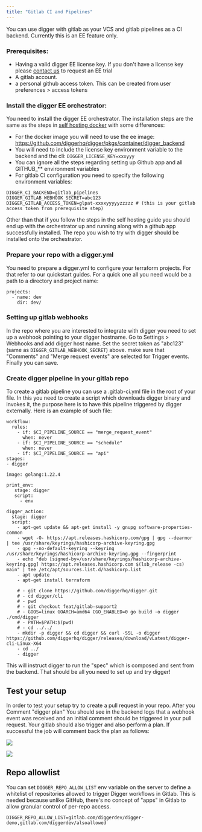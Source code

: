 ```yaml
---
title: "Gitlab CI and Pipelines"
---
```


You can use digger with gitlab as your VCS and gitlab pipelines as a CI backend. Currently this is an EE feature only.


### Prerequisites:

- Having a valid digger EE license key. If you don't have a license key please [contact us](https://calendly.com/diggerdev/diggerdemo) to request an EE trial
- A gitlab account.
- a personal github access token. This can be created from user preferences > access tokens

### Install the digger EE orchestrator:

You need to install the digger EE orchestrator. The installation steps are the same as the steps in [self hosting docker](/self-host/deploy-docker)
with some differences:

- For the docker image you will need to use the ee image: https://github.com/diggerhq/digger/pkgs/container/digger_backend
- You will need to include the license key environment variable to the backend and the cli: `DIGGER_LICENSE_KEY=xxxyyy`
- You can ignore all the steps regarding setting up Github app and all GITHUB_** environment variables
- For gitlab CI configuration you need to specify the following environment variables:

```
DIGGER_CI_BACKEND=gitlab_pipelines
DIGGER_GITLAB_WEBHOOK_SECRET=abc123
DIGGER_GITLAB_ACCESS_TOKEN=glpat-xxxxyyyyyzzzzz # (this is your gitlab access token from prerequisite step)
```

Other than that if you follow the steps in the self hosting guide you should end up with the orchestrator up and running
along with a github app successfully installed. The repo you wish to try with digger should be installed onto the orchestrator.


### Prepare your repo with a digger.yml

You need to prepare a digger.yml to configure your terraform projects. For that refer to our quickstart
guides. For a quick one all you need would be a path to a directory and project name:

```
projects:
  - name: dev
    dir: dev/
```

### Setting up gitlab webhooks

In the repo where you are interested to integrate with digger you need to set up a webhook pointing to your digger hostname.
Go to Settings > Webhooks and add digger host name. Set the secret token as "abc123" (same as `DIGGER_GITLAB_WEBHOOK_SECRET`) above.
make sure that "Comments" and "Merge request events" are selected for Trigger events. Finally you can save.


### Create digger pipeline in your gitlab repo

To create a gitlab pipeline you can use a .gitlab-ci.yml file in the root of your file. In this you need to
create a script which downloads digger binary and invokes it, the purpose here is to have this pipeline triggered
by digger externally. Here is an example of such file:

```
workflow:
  rules:
    - if: $CI_PIPELINE_SOURCE == "merge_request_event"
      when: never
    - if: $CI_PIPELINE_SOURCE == "schedule"
      when: never
    - if: $CI_PIPELINE_SOURCE == "api"
stages:
- digger

image: golang:1.22.4

print_env:
   stage: digger
   script:
     - env

digger_action:
  stage: digger
  script:
    - apt-get update && apt-get install -y gnupg software-properties-common
    - wget -O- https://apt.releases.hashicorp.com/gpg | gpg --dearmor | tee /usr/share/keyrings/hashicorp-archive-keyring.gpg
    - gpg --no-default-keyring --keyring /usr/share/keyrings/hashicorp-archive-keyring.gpg --fingerprint
    - echo "deb [signed-by=/usr/share/keyrings/hashicorp-archive-keyring.gpg] https://apt.releases.hashicorp.com $(lsb_release -cs) main" | tee /etc/apt/sources.list.d/hashicorp.list
    - apt update
    - apt-get install terraform

    # - git clone https://github.com/diggerhq/digger.git
    # - cd digger/cli
    # - pwd
    # - git checkout feat/gitlab-support2
    # - GOOS=linux GOARCH=amd64 CGO_ENABLED=0 go build -o digger ./cmd/digger
    # - PATH=$PATH:$(pwd)
    # - cd ../../
    - mkdir -p digger && cd digger && curl -SSL -o digger https://github.com/diggerhq/digger/releases/download/vLatest/digger-cli-Linux-X64
    - cd ../
    - digger
```

This will instruct digger to run the "spec" which is composed and sent from the backend. That should be
all you need to set up and try digger!

## Test your setup

In order to test your setup try to create a pull request in your repo. After you Comment "digger plan" You should see in the backend logs
that a webhook event was received and an initial comment should be triggered in your pull request. Your
gitlab should also trigger and also perform a plan. If successful the job will comment back the plan as follows:

![](/images/gitlab/gitlab-plan.png)

![](/images/gitlab/gitlab-apply.png)

## Repo allowlist

You can set `DIGGER_REPO_ALLOW_LIST` env variable on the server to define a whitelist of repositories allowed to trigger Digger workflows in Gitlab. This is needed because unlike GitHub, there's no concept of "apps" in Gitlab to allow granular control of per-repo access.

```
DIGGER_REPO_ALLOW_LIST=gitlab.com/diggerdev/digger-demo,gitlab.com/diggerdev/alsoallowed
```

